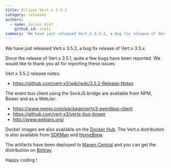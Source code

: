 ```yaml
---
title: Eclipse Vert.x 3.5.2
category: releases
authors:
  - name: Julien Viet
    github_id: vietj
summary: 'We have just released Vert.x 3.5.2, a bug fix release of Vert.x 3.5.x.'
---
```


We have just released Vert.x 3.5.2, a bug fix release of Vert.x 3.5.x.

Since the release of Vert.x 3.5.1, quite a few bugs have been reported. We would like to thank you all for reporting these issues.

Vert.x 3.5.2 release notes:

* https://github.com/vert-x3/wiki/wiki/3.5.2-Release-Notes

The event bus client using the SockJS bridge are available from NPM, Bower and as a WebJar:

* https://www.npmjs.com/package/vertx3-eventbus-client
* https://github.com/vert-x3/vertx-bus-bower
* http://www.webjars.org/

Docker images are also available on the [Docker Hub](https://hub.docker.com/u/vertx/). The Vert.x distribution is also available from [SDKMan](http://sdkman.io/index.html) and [HomeBrew](http://brew.sh/).

The artifacts have been deployed to [Maven Central](http://search.maven.org/#search%7Cga%7C1%7Cg%3A%22io.vertx%22%20AND%20v%3A%223.5.2%22) and you can get the distribution on [Bintray](https://bintray.com/vertx/downloads/distribution/3.5.2/view).

Happy coding !
